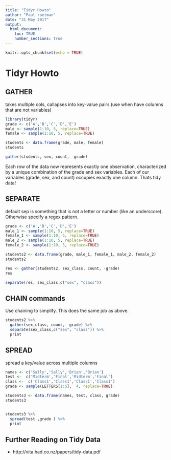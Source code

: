 ```yaml
---
title: "Tidyr Howto"
author: "Paul roetman"
date: "31 May 2017"
output: 
  html_document:
    toc: TRUE
    number_sections: true
---
```


```r
knitr::opts_chunk$set(echo = TRUE)
```

# Tidyr Howto


## GATHER
takes multiple cols, callapses into key-value pairs (use when have columns that are not variables)

```r
library(tidyr)
grade <- c('A','B','C','D','E')
male <- sample(1:10, 5, replace=TRUE)
female <- sample(1:10, 5, replace=TRUE)

students <- data.frame(grade, male, female)
students

gather(students, sex, count, -grade)

```


Each row of the data now represents exactly one observation, characterized by a unique combination of the grade and sex variables. Each of our variables (grade, sex, and count) occupies exactly one column. Thats tidy data!

## SEPARATE

default sep is something that is not a letter or number (like an underscore). Otherwise specify a regex pattern.

```r
grade <- c('A','B','C','D','E')
male_1 <- sample(1:10, 5, replace=TRUE)
female_1 <- sample(1:10, 5, replace=TRUE)
male_2 <- sample(1:10, 5, replace=TRUE)
female_2 <- sample(1:10, 5, replace=TRUE)

students2 <- data.frame(grade, male_1, female_1, male_2, female_2)
students2

res <- gather(students2, sex_class, count, -grade)
res

separate(res, sex_class,c("sex", "class"))
```

## CHAIN commands

Use chaining to simplify. This does the same job as above.

```r
students2 %>%
  gather(sex_class, count, -grade) %>%
  separate(sex_class,c("sex", "class")) %>%
  print
```


## SPREAD

spread a key/value across multiple columns
```r
names <- c('Sally','Sally','Brian','Brian')
test <-  c('Midterm','Final','Midterm','Final')
class <-  c('Class1','Class1','Class1','Class1')
grade <- sample(LETTERS[1:5],  4, replace=TRUE)

students3 <- data.frame(names, test, class, grade)
students3


students3 %>%
  spread(test ,grade ) %>%
  print
```

  
## Further Reading on Tidy Data

* http://vita.had.co.nz/papers/tidy-data.pdf
